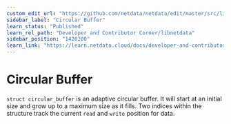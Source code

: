 ```yaml
---
custom_edit_url: "https://github.com/netdata/netdata/edit/master/src/libnetdata/circular_buffer/README.md"
sidebar_label: "Circular Buffer"
learn_status: "Published"
learn_rel_path: "Developer and Contributor Corner/libnetdata"
sidebar_position: "1420200"
learn_link: "https://learn.netdata.cloud/docs/developer-and-contributor-corner/libnetdata/circular-buffer"
---
```



# Circular Buffer

`struct circular_buffer` is an adaptive circular buffer. It will start at an initial size
and grow up to a maximum size as it fills. Two indices within the structure track the current
`read` and `write` position for data.
